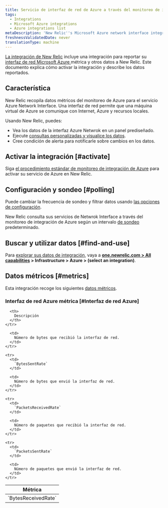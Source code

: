 ```yaml
---
title: Servicio de interfaz de red de Azure a través del monitoreo de integración de Azure
tags:
  - Integrations
  - Microsoft Azure integrations
  - Azure integrations list
metaDescription: 'New Relic''s Microsoft Azure network interface integration: what data it reports and how to enable it.'
freshnessValidatedDate: never
translationType: machine
---
```


[La integración de New Relic](/docs/infrastructure/integrations-getting-started/getting-started/introduction-infrastructure-integrations) incluye una integración para reportar su [interfaz de red Microsoft Azure ](https://learn.microsoft.com/en-us/azure/virtual-network/virtual-network-network-interface)métrica y otros datos a New Relic. Este documento explica cómo activar la integración y describe los datos reportados.

## Característica

New Relic recopila datos métricos del monitoreo de Azure para el servicio Azure Network Interface. Una interfaz de red permite que una máquina virtual de Azure se comunique con Internet, Azure y recursos locales.

Usando New Relic, puedes:

* Vea los datos de la interfaz Azure Netwrok en un panel prediseñado.
* Ejecute [consultas personalizadas y visualice los datos](/docs/infrastructure/integrations-getting-started/getting-started/use-integration-data-new-relic-insights).
* Cree condición de alerta para notificarle sobre cambios en los datos.

## Activar la integración [#activate]

Siga [el procedimiento estándar de monitoreo de integración de Azure](/docs/infrastructure/microsoft-azure-integrations/azure-integrations-list/azure-monitor) para activar su servicio de Azure en New Relic.

## Configuración y sondeo [#polling]

Puede cambiar la frecuencia de sondeo y filtrar datos usando [las opciones de configuración](/docs/infrastructure/microsoft-azure-integrations/azure-integrations-list/azure-monitor/#settings).

New Relic consulta sus servicios de Netwrok Interface a través del monitoreo de integración de Azure según un intervalo [de sondeo](/docs/infrastructure/microsoft-azure-integrations/azure-integrations-list/azure-monitor/#settings) predeterminado.

## Buscar y utilizar datos [#find-and-use]

Para [explorar sus datos de integración](/docs/infrastructure/integrations/find-use-infrastructure-integration-data), vaya a <DoNotTranslate>**[one.newrelic.com > All capabilities](https://one.newrelic.com/all-capabilities) > Infrastructure > Azure > (select an integration)**</DoNotTranslate>.

## Datos métricos [#metrics]

Esta integración recoge los siguientes [datos métricos](/docs/infrastructure/integrations-getting-started/getting-started/understand-integration-data-data-types#metric).

### Interfaz de red Azure métrica \[#Interfaz de red Azure]

<table>
  <thead>
    <tr>
      <th style={{ width: "300px" }}>
        Métrica
      </th>

      <th>
        Descripción
      </th>
    </tr>
  </thead>

  <tbody>
    <tr>
      <td>
        `BytesReceivedRate`
      </td>

      <td>
        Número de bytes que recibió la interfaz de red.
      </td>
    </tr>

    <tr>
      <td>
        `BytesSentRate`
      </td>

      <td>
        Número de bytes que envió la interfaz de red.
      </td>
    </tr>

    <tr>
      <td>
        `PacketsReceivedRate`
      </td>

      <td>
        Número de paquetes que recibió la interfaz de red.
      </td>
    </tr>

    <tr>
      <td>
        `PacketsSentRate`
      </td>

      <td>
        Número de paquetes que envió la interfaz de red.
      </td>
    </tr>
  </tbody>
</table>